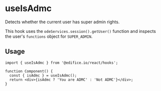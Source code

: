 # useIsAdmc

Detects whether the current user has super admin rights.

This hook uses the `odeServices.session().getUser()` function and inspects the user's `functions` object for `SUPER_ADMIN`.

## Usage

```tsx
import { useIsAdmc } from '@edifice.io/react/hooks';

function Component() {
  const { isAdmc } = useIsAdmc();
  return <div>{isAdmc ? 'You are ADMC' : 'Not ADMC'}</div>;
}
```
